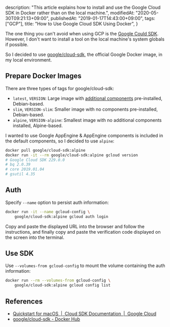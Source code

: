  description: "This article explains how to install and use the Google Cloud SDK in Docker rather than on the local machine.",
  modifiedAt: "2020-05-30T09:21:13+09:00",
  publishedAt: "2019-01-17T14:43:00+09:00",
  tags: ["GCP"],
  title: "How to Use Google Cloud SDK Using Docker",
}

The one thing you can't avoid when using GCP is the [Google Could SDK](https://cloud.google.com/sdk/). However, I don't want to install a tool on the local machine's system globals if possible.

So I decided to use [google/cloud-sdk](https://hub.docker.com/r/google/cloud-sdk/), the official Google Docker image, in my local environment.

## Prepare Docker Images

There are three types of tags for google/cloud-sdk:

- `latest`, `VERSION`: Large image with [additional components](https://cloud.google.com/sdk/downloads#apt-get) pre-installed, Debian-based.
- `slim`, `VERSION-slim`: Smaller image with no components pre-installed, Debian-based.
- `alpine`, `VERSION-alpine`: Smallest image with no additional components installed, Alpine-based.

I wanted to use Google AppEngine & AppEngine components is included in the default components, so I decided to use `alpine`:

```bash
docker pull google/cloud-sdk:alpine
docker run -it --rm google/cloud-sdk:alpine gcloud version
# Google Cloud SDK 229.0.0
# bq 2.0.39
# core 2019.01.04
# gsutil 4.35
```

## Auth

Specify `--name` option to persist auth information:

```bash
docker run -it --name gcloud-config \
    google/cloud-sdk:alpine gcloud auth login
```

Copy and paste the displayed URL into the browser and follow the instructions, and finally copy and paste the verification code displayed on the screen into the terminal.

## Use SDK

Use `--volumes-from gcloud-config` to mount the volume containing the auth information:

```bash
docker run --rm --volumes-from gcloud-config \
    google/cloud-sdk:alpine gcloud config list
```

## References

- [Quickstart for macOS  |  Cloud SDK Documentation  |  Google Cloud](https://cloud.google.com/sdk/docs/quickstart-mac-os-x)
- [google/cloud-sdk - Docker Hub](https://hub.docker.com/r/google/cloud-sdk/)

